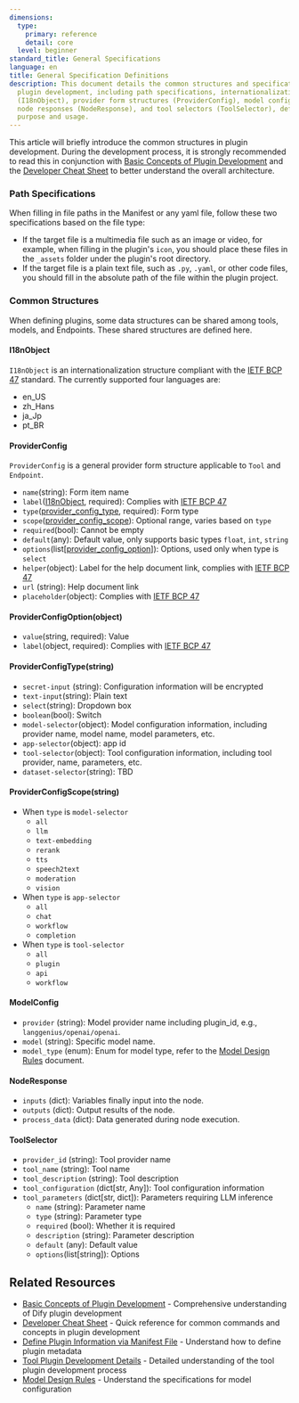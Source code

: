 ```yaml
---
dimensions:
  type:
    primary: reference
    detail: core
  level: beginner
standard_title: General Specifications
language: en
title: General Specification Definitions
description: This document details the common structures and specifications in Dify
  plugin development, including path specifications, internationalization objects
  (I18nObject), provider form structures (ProviderConfig), model configurations (ModelConfig),
  node responses (NodeResponse), and tool selectors (ToolSelector), defining their
  purpose and usage.
---
```


This article will briefly introduce the common structures in plugin development. During the development process, it is strongly recommended to read this in conjunction with [Basic Concepts of Plugin Development](/plugin_dev_en/0111-getting-started-dify-plugin.en) and the [Developer Cheat Sheet](/plugin_dev_en/0131-cheatsheet.en) to better understand the overall architecture.

### Path Specifications

When filling in file paths in the Manifest or any yaml file, follow these two specifications based on the file type:

*   If the target file is a multimedia file such as an image or video, for example, when filling in the plugin's `icon`, you should place these files in the `_assets` folder under the plugin's root directory.
*   If the target file is a plain text file, such as `.py`, `.yaml`, or other code files, you should fill in the absolute path of the file within the plugin project.

### Common Structures

When defining plugins, some data structures can be shared among tools, models, and Endpoints. These shared structures are defined here.

#### I18nObject

`I18nObject` is an internationalization structure compliant with the [IETF BCP 47](https://tools.ietf.org/html/bcp47) standard. The currently supported four languages are:

*   en\_US
*   zh\_Hans
*   ja\_Jp
*   pt\_BR

#### ProviderConfig

`ProviderConfig` is a general provider form structure applicable to `Tool` and `Endpoint`.

*   `name`(string): Form item name
*   `label`([I18nObject](#i18nobject), required): Complies with [IETF BCP 47](https://tools.ietf.org/html/bcp47)
*   `type`([provider\_config\_type](#providerconfigtype-string), required): Form type
*   `scope`([provider\_config\_scope](#providerconfigscope-string)): Optional range, varies based on `type`
*   `required`(bool): Cannot be empty
*   `default`(any): Default value, only supports basic types `float`, `int`, `string`
*   `options`(list\[[provider\_config\_option](#providerconfigoption-object)]): Options, used only when type is `select`
*   `helper`(object): Label for the help document link, complies with [IETF BCP 47](https://tools.ietf.org/html/bcp47)
*   `url` (string): Help document link
*   `placeholder`(object): Complies with [IETF BCP 47](https://tools.ietf.org/html/bcp47)

#### ProviderConfigOption(object)

*   `value`(string, required): Value
*   `label`(object, required): Complies with [IETF BCP 47](https://tools.ietf.org/html/bcp47)

#### ProviderConfigType(string)

*   `secret-input` (string): Configuration information will be encrypted
*   `text-input`(string): Plain text
*   `select`(string): Dropdown box
*   `boolean`(bool): Switch
*   `model-selector`(object): Model configuration information, including provider name, model name, model parameters, etc.
*   `app-selector`(object): app id
*   `tool-selector`(object): Tool configuration information, including tool provider, name, parameters, etc.
*   `dataset-selector`(string): TBD

#### ProviderConfigScope(string)

*   When `type` is `model-selector`
    *   `all`
    *   `llm`
    *   `text-embedding`
    *   `rerank`
    *   `tts`
    *   `speech2text`
    *   `moderation`
    *   `vision`
*   When `type` is `app-selector`
    *   `all`
    *   `chat`
    *   `workflow`
    *   `completion`
*   When `type` is `tool-selector`
    *   `all`
    *   `plugin`
    *   `api`
    *   `workflow`

#### ModelConfig

*   `provider` (string): Model provider name including plugin\_id, e.g., `langgenius/openai/openai`.
*   `model` (string): Specific model name.
*   `model_type` (enum): Enum for model type, refer to the [Model Design Rules](/plugin_dev_en/0411-model-designing-rules.en#modeltype) document.

#### NodeResponse

*   `inputs` (dict): Variables finally input into the node.
*   `outputs` (dict): Output results of the node.
*   `process_data` (dict): Data generated during node execution.

#### ToolSelector

*   `provider_id` (string): Tool provider name
*   `tool_name` (string): Tool name
*   `tool_description` (string): Tool description
*   `tool_configuration` (dict\[str, Any]): Tool configuration information
*   `tool_parameters` (dict\[str, dict]): Parameters requiring LLM inference
    *   `name` (string): Parameter name
    *   `type` (string): Parameter type
    *   `required` (bool): Whether it is required
    *   `description` (string): Parameter description
    *   `default` (any): Default value
    *   `options`(list\[string]): Options

## Related Resources

-   [Basic Concepts of Plugin Development](/plugin_dev_en/0111-getting-started-dify-plugin.en) - Comprehensive understanding of Dify plugin development
-   [Developer Cheat Sheet](/plugin_dev_en/0131-cheatsheet.en) - Quick reference for common commands and concepts in plugin development
-   [Define Plugin Information via Manifest File](/plugin_dev_en/0411-plugin-info-by-manifest.en) - Understand how to define plugin metadata
-   [Tool Plugin Development Details](/plugin_dev_en/0222-tool-plugin.en) - Detailed understanding of the tool plugin development process
-   [Model Design Rules](/plugin_dev_en/0411-model-designing-rules.en) - Understand the specifications for model configuration